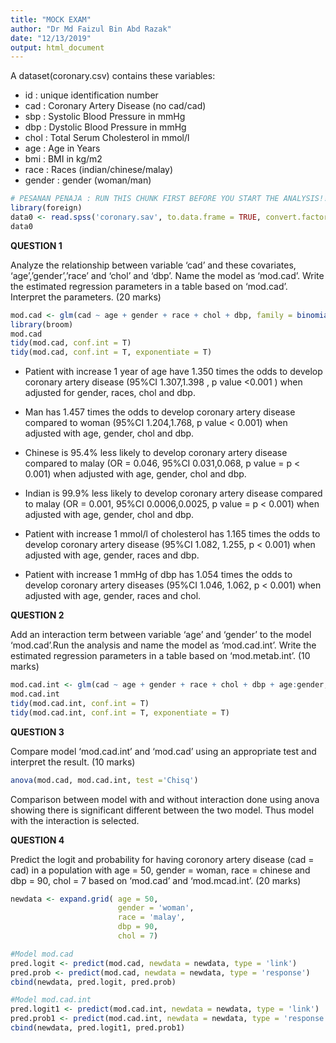```yaml
---
title: "MOCK EXAM"
author: "Dr Md Faizul Bin Abd Razak"
date: "12/13/2019"
output: html_document
---
```


A dataset(coronary.csv) contains these variables:

- id : unique identification number
- cad : Coronary Artery Disease (no cad/cad)
- sbp : Systolic Blood Pressure in mmHg
- dbp : Dystolic Blood Pressure in mmHg
- chol : Total Serum Cholesterol in mmol/l
- age : Age in Years
- bmi : BMI in kg/m2
- race : Races (indian/chinese/malay)
- gender : gender (woman/man)


```r
# PESANAN PENAJA : RUN THIS CHUNK FIRST BEFORE YOU START THE ANALYSIS!!
library(foreign)
data0 <- read.spss('coronary.sav', to.data.frame = TRUE, convert.factors = T)
data0
```

**QUESTION 1**

Analyze the relationship between variable ‘cad’ and these covariates, ‘age’,’gender’,’race’ and ‘chol’ and 'dbp'. Name the model as ‘mod.cad’. Write the estimated regression parameters in a table based on ‘mod.cad’. Interpret the parameters. (20 marks)

```r
mod.cad <- glm(cad ~ age + gender + race + chol + dbp, family = binomial(link = logit), data = data0)
library(broom)
mod.cad
tidy(mod.cad, conf.int = T)
tidy(mod.cad, conf.int = T, exponentiate = T)
```
- Patient with increase 1 year of age have 1.350 times the odds to develop coronary artery disease (95%CI 1.307,1.398 , p value <0.001 ) when adjusted for gender, races, chol and dbp.

- Man has 1.457 times the odds to develop coronary artery disease compared to woman (95%CI 1.204,1.768, p value < 0.001) when adjusted with age, gender, chol and dbp.

- Chinese is 95.4% less likely to develop coronary artery disease compared to malay (OR = 0.046, 95%CI 0.031,0.068, p value = p < 0.001) when adjusted with age, gender, chol and dbp.

- Indian is 99.9% less likely to develop coronary artery disease compared to malay (OR = 0.001, 95%CI 0.0006,0.0025, p value = p < 0.001) when adjusted with age, gender, chol and dbp.

- Patient with increase 1 mmol/l of cholesterol has 1.165 times the odds to develop coronary artery disease (95%CI 1.082, 1.255, p < 0.001) when adjusted with age, gender, races and dbp.

- Patient with increase 1 mmHg of dbp has 1.054 times the odds to develop coronary artery diseases (95%CI 1.046, 1.062, p < 0.001) when adjusted with age, gender, races and chol.

**QUESTION 2**

Add an interaction term between variable ‘age’ and ‘gender’ to the model ‘mod.cad’.Run the analysis and name the model as ‘mod.cad.int’. Write the estimated regression parameters in a table based on ‘mod.metab.int’.
(10 marks)

```r
mod.cad.int <- glm(cad ~ age + gender + race + chol + dbp + age:gender, family = binomial(link = logit), data = data0)
mod.cad.int
tidy(mod.cad.int, conf.int = T)
tidy(mod.cad.int, conf.int = T, exponentiate = T)
```

**QUESTION 3**

Compare model ‘mod.cad.int’ and ‘mod.cad’ using an appropriate test and interpret the result. (10 marks)

```r
anova(mod.cad, mod.cad.int, test ='Chisq')
```

Comparison between model with and without interaction done using anova showing there is significant different between the two model. Thus model with the interaction is selected. 

**QUESTION 4**

Predict the logit and probability for having coronory artery disease (cad = cad) in a population with age = 50, gender = woman, race = chinese and dbp = 90, chol = 7 based on ‘mod.cad’ and ‘mod.mcad.int’. (20 marks)

```r
newdata <- expand.grid( age = 50,
                        gender = 'woman',
                        race = 'malay',
                        dbp = 90,
                        chol = 7)
```


```r
#Model mod.cad
pred.logit <- predict(mod.cad, newdata = newdata, type = 'link')
pred.prob <- predict(mod.cad, newdata = newdata, type = 'response')
cbind(newdata, pred.logit, pred.prob)
```

```r
#Model mod.cad.int
pred.logit1 <- predict(mod.cad.int, newdata = newdata, type = 'link')
pred.prob1 <- predict(mod.cad.int, newdata = newdata, type = 'response')
cbind(newdata, pred.logit1, pred.prob1)
```










